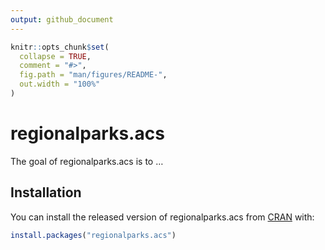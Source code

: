 ```yaml
---
output: github_document
---
```


<!-- README.md is generated from README.Rmd. Please edit that file -->

```r
knitr::opts_chunk$set(
  collapse = TRUE,
  comment = "#>",
  fig.path = "man/figures/README-",
  out.width = "100%"
)
```

# regionalparks.acs

<!-- badges: start -->
<!-- badges: end -->

The goal of regionalparks.acs is to ...

## Installation

You can install the released version of regionalparks.acs from [CRAN](https://CRAN.R-project.org) with:

``` r
install.packages("regionalparks.acs")
```

